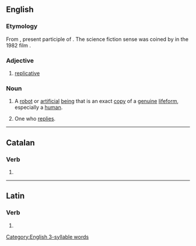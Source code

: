 ==English==

===Etymology===
From {{etyl|la|en}} {{m|la|replicāns}}, present participle of {{m|la|replicō}}. The science fiction sense was coined by {{w|David Peoples}} in the 1982 film ''{{w|Blade Runner}}''.

===Adjective===
{{en-adj}}

# [[replicative]]

===Noun===
{{en-noun}}

# {{lb|en|science fiction}} A [[robot]] or [[artificial]] [[being]] that is an exact [[copy]] of a [[genuine]] [[lifeform]], especially a [[human]].
# {{lb|en|archaic}} One who [[reply|replies]].

[[Category:English 3-syllable words]]

----

==Catalan==

===Verb===
{{head|ca|verb form}}

# {{ca-verb form of|t=pres|m=ptc|replicar}}

----

==Latin==

===Verb===
{{la-verb-form|replicant}}

# {{inflection of|replicō||3|p|pres|actv|indc|lang=la}}